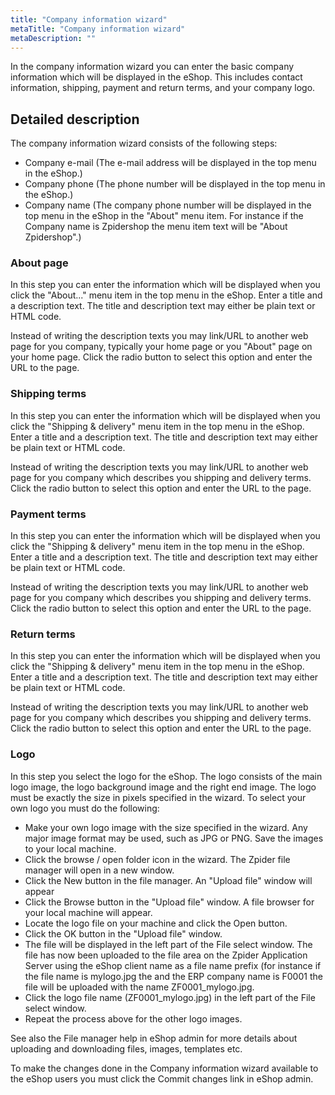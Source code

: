 ```yaml
---
title: "Company information wizard"
metaTitle: "Company information wizard"
metaDescription: ""
---
```


In the company information wizard you can enter the basic company information which will be displayed in the eShop. This includes contact information, shipping, payment and return terms, and your company logo.

## Detailed description

The company information wizard consists of the following steps:

- Company e-mail (The e-mail address will be displayed in the top menu in the eShop.)
- Company phone (The phone number will be displayed in the top menu in the eShop.)
- Company name (The company phone number will be displayed in the top menu in the eShop in the "About" menu item. For instance if the Company name is Zpidershop the menu item text will be "About Zpidershop".)

### About page

In this step you can enter the information which will be displayed when you click the "About..." menu item in the top menu in the eShop. Enter a title and a description text. The title and description text may either be plain text or HTML code.

Instead of writing the description texts you may link/URL to another web page for you company, typically your home page or you "About" page on your home page. Click the radio button to select this option and enter the URL to the page.

### Shipping terms

In this step you can enter the information which will be displayed when you click the "Shipping & delivery" menu item in the top menu in the eShop. Enter a title and a description text. The title and description text may either be plain text or HTML code.

Instead of writing the description texts you may link/URL to another web page for you company which describes you shipping and delivery terms. Click the radio button to select this option and enter the URL to the page.

### Payment terms

In this step you can enter the information which will be displayed when you click the "Shipping & delivery" menu item in the top menu in the eShop. Enter a title and a description text. The title and description text may either be plain text or HTML code.

Instead of writing the description texts you may link/URL to another web page for you company which describes you shipping and delivery terms. Click the radio button to select this option and enter the URL to the page.

### Return terms

In this step you can enter the information which will be displayed when you click the "Shipping & delivery" menu item in the top menu in the eShop. Enter a title and a description text. The title and description text may either be plain text or HTML code.

Instead of writing the description texts you may link/URL to another web page for you company which describes you shipping and delivery terms. Click the radio button to select this option and enter the URL to the page.

### Logo

In this step you select the logo for the eShop. The logo consists of the main logo image, the logo background image and the right end image. The logo must be exactly the size in pixels specified in the wizard. To select your own logo you must do the following:

- Make your own logo image with the size specified in the wizard. Any major image format may be used, such as JPG or PNG. Save the images to your local machine.
- Click the browse / open folder icon in the wizard. The Zpider file manager will open in a new window.
- Click the New button in the file manager. An "Upload file" window will appear
- Click the Browse button in the "Upload file" window. A file browser for your local machine will appear.
- Locate the logo file on your machine and click the Open button.
- Click the OK button in the "Upload file" window.
- The file will be displayed in the left part of the File select window. The file has now been uploaded to the file area on the Zpider Application Server using the eShop client name as a file name prefix (for instance if the file name is mylogo.jpg the and the ERP company name is F0001 the file will be uploaded with the name ZF0001_mylogo.jpg.
- Click the logo file name (ZF0001_mylogo.jpg) in the left part of the File select window.
- Repeat the process above for the other logo images.

See also the File manager help in eShop admin for more details about uploading and downloading files, images, templates etc.

To make the changes done in the Company information wizard available to the eShop users you must click the Commit changes link in eShop admin.
